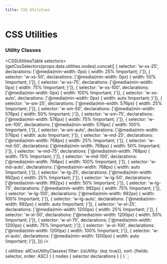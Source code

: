 ```yaml
---
title: CSS Utilities
---
```




# CSS Utilities


### Utility Classes

<CSSUtilitiesTable
  selectors={getCssSelectors(props.data.utilities.nodes).concat([
    { selector: 'w-xs-25', declarations: ['@media(min-width: 0px) { width: 25% !important; }']},
    { selector: 'w-xs-50', declarations: ['@media(min-width: 0px) { width: 50% !important; }']},
    { selector: 'w-xs-75', declarations: ['@media(min-width: 0px) { width: 75% !important; }']},
    { selector: 'w-xs-100', declarations: ['@media(min-width: 0px) { width: 100% !important; }']},
    { selector: 'w-xs-auto', declarations: ['@media(min-width: 0px) { width: auto !important; }']},
    { selector: 'w-sm-25', declarations: ['@media(min-width: 576px) { width: 25% !important; }']},
    { selector: 'w-sm-50', declarations: ['@media(min-width: 576px) { width: 50% !important; }']},
    { selector: 'w-sm-75', declarations: ['@media(min-width: 576px) { width: 75% !important; }']},
    { selector: 'w-sm-100', declarations: ['@media(min-width: 576px) { width: 100% !important; }']},
    { selector: 'w-sm-auto', declarations: ['@media(min-width: 576px) { width: auto !important; }']},
    { selector: 'w-md-25', declarations: ['@media(min-width: 768px) { width: 25% !important; }']},
    { selector: 'w-md-50', declarations: ['@media(min-width: 768px) { width: 50% !important; }']},
    { selector: 'w-md-75', declarations: ['@media(min-width: 768px) { width: 75% !important; }']},
    { selector: 'w-md-100', declarations: ['@media(min-width: 768px) { width: 100% !important; }']},
    { selector: 'w-md-auto', declarations: ['@media(min-width: 768px) { width: auto !important; }']},
    { selector: 'w-lg-25', declarations: ['@media(min-width: 992px) { width: 25% !important; }']},
    { selector: 'w-lg-50', declarations: ['@media(min-width: 992px) { width: 50% !important; }']},
    { selector: 'w-lg-75', declarations: ['@media(min-width: 992px) { width: 75% !important; }']},
    { selector: 'w-lg-100', declarations: ['@media(min-width: 992px) { width: 100% !important; }']},
    { selector: 'w-lg-auto', declarations: ['@media(min-width: 992px) { width: auto !important; }']},
    { selector: 'w-xl-25', declarations: ['@media(min-width: 1200px) { width: 25% !important; }']},
    { selector: 'w-xl-50', declarations: ['@media(min-width: 1200px) { width: 50% !important; }']},
    { selector: 'w-xl-75', declarations: ['@media(min-width: 1200px) { width: 75% !important; }']},
    { selector: 'w-xl-100', declarations: ['@media(min-width: 1200px) { width: 100% !important; }']},
    { selector: 'w-xl-auto', declarations: ['@media(min-width: 1200px) { width: auto !important; }']},
  ])}
/>

{
  utilities: allCssUtilityClasses(
    filter: {isUtility: {eq: true}},
    sort: {fields: selector, order: ASC}
  ) {
    nodes {
      selector
      declarations
    }
  }
}
`;
